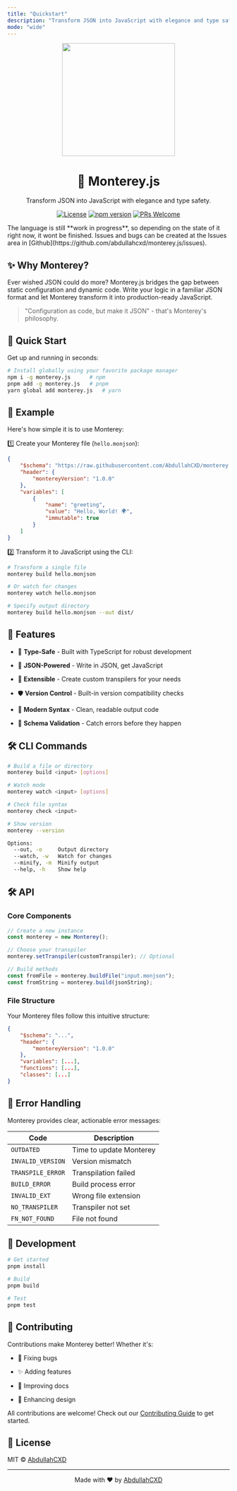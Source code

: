 ```yaml
---
title: "Quickstart"
description: "Transform JSON into JavaScript with elegance and type safety."
mode: "wide"
---
```


<div align="center">
  <img src="https://raw.githubusercontent.com/AbdullahCXD/monterey.js/refs/heads/develop/assets/moonjson.svg" width="256" height="256" />

  # 🚀 Monterey.js

  Transform JSON into JavaScript with elegance and type safety.

  [![License](https://img.shields.io/badge/license-MIT-blue.svg)](LICENSE)
  [![npm version](https://badge.fury.io/js/monterey.js.svg)](https://www.npmjs.com/package/monterey.js)
  [![PRs Welcome](https://img.shields.io/badge/PRs-welcome-brightgreen.svg)](#contributing)
</div>

<Warning>
  The language is still **work in progress**, so depending on the state of it right now, it wont be finished. Issues and bugs can be created at the Issues area in [Github](https://github.com/abdullahcxd/monterey.js/issues).
</Warning>

## ✨ Why Monterey?

Ever wished JSON could do more? Monterey.js bridges the gap between static configuration and dynamic code. Write your logic in a familiar JSON format and let Monterey transform it into production-ready JavaScript.

> "Configuration as code, but make it JSON" - that's Monterey's philosophy.

## 🚀 Quick Start

Get up and running in seconds:

```bash
# Install globally using your favorite package manager
npm i -g monterey.js      # npm
pnpm add -g monterey.js   # pnpm
yarn global add monterey.js   # yarn
```

## 📝 Example

Here's how simple it is to use Monterey:

1️⃣ Create your Monterey file (`hello.monjson`):

```json example.monjson
{
    "$schema": "https://raw.githubusercontent.com/AbdullahCXD/monterey.js/refs/heads/develop/schema/monterey.schema.json",
    "header": {
        "montereyVersion": "1.0.0"
    },
    "variables": [
        {
            "name": "greeting",
            "value": "Hello, World! 🌍",
            "immutable": true
        }
    ]
}
```

2️⃣ Transform it to JavaScript using the CLI:

```bash
# Transform a single file
monterey build hello.monjson

# Or watch for changes
monterey watch hello.monjson

# Specify output directory
monterey build hello.monjson --out dist/
```

## 🎯 Features

* 💎 **Type-Safe** - Built with TypeScript for robust development

* 🔄 **JSON-Powered** - Write in JSON, get JavaScript

* 🧩 **Extensible** - Create custom transpilers for your needs

* 🛡️ **Version Control** - Built-in version compatibility checks

* 🎨 **Modern Syntax** - Clean, readable output code

* 📝 **Schema Validation** - Catch errors before they happen

## 🛠️ CLI Commands

```bash
# Build a file or directory
monterey build <input> [options]

# Watch mode
monterey watch <input> [options]

# Check file syntax
monterey check <input>

# Show version
monterey --version

Options:
  --out, -o     Output directory
  --watch, -w   Watch for changes
  --minify, -m  Minify output
  --help, -h    Show help
```

## 🛠️ API

### Core Components

```typescript transpiler.js
// Create a new instance
const monterey = new Monterey();

// Choose your transpiler
monterey.setTranspiler(customTranspiler); // Optional

// Build methods
const fromFile = monterey.buildFile("input.monjson");
const fromString = monterey.build(jsonString);
```

### File Structure

Your Monterey files follow this intuitive structure:

```json example.monjson
{
    "$schema": "...",
    "header": {
        "montereyVersion": "1.0.0"
    },
    "variables": [...],
    "functions": [...],
    "classes": [...]
}
```

## 🚨 Error Handling

Monterey provides clear, actionable error messages:

| Code              | Description             |
| ----------------- | ----------------------- |
| `OUTDATED`        | Time to update Monterey |
| `INVALID_VERSION` | Version mismatch        |
| `TRANSPILE_ERROR` | Transpilation failed    |
| `BUILD_ERROR`     | Build process error     |
| `INVALID_EXT`     | Wrong file extension    |
| `NO_TRANSPILER`   | Transpiler not set      |
| `FN_NOT_FOUND`    | File not found          |

## 🚧 Development

```bash
# Get started
pnpm install

# Build
pnpm build

# Test
pnpm test
```

## 🤝 Contributing

Contributions make Monterey better! Whether it's:

* 🐛 Fixing bugs

* ✨ Adding features

* 📝 Improving docs

* 🎨 Enhancing design

All contributions are welcome! Check out our [Contributing Guide](CONTRIBUTING.md) to get started.

## 📄 License

MIT © [AbdullahCXD](LICENSE)

***

<div align="center">
  Made with ❤️ by <a href="https://github.com/abdullahcxd">AbdullahCXD</a>
</div>